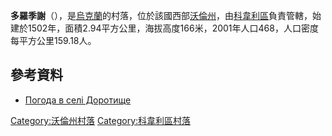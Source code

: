 {{coord|51|20|27|N|24|45|56|E|scale:30000|display=title}}

'''多羅季謝'''（{{lang-uk|Доротище}}），是[[烏克蘭|烏克蘭]]的村落，位於該國西部[[沃倫州|沃倫州]]，由[[科韋利區|科韋利區]]負責管轄，始建於1502年，面積2.94平方公里，海拔高度166米，2001年人口468，人口密度每平方公里159.18人。

==參考資料==
* [http://weather.in.ua/ua/volynskaja/7214 Погода в селі Доротище] {{Wayback|url=http://weather.in.ua/ua/volynskaja/7214 |date=20200811163321 }}

[[Category:沃倫州村落|Category:沃倫州村落]]
[[Category:科韋利區村落|Category:科韋利區村落]]


{{Volyn-geo-stub}}